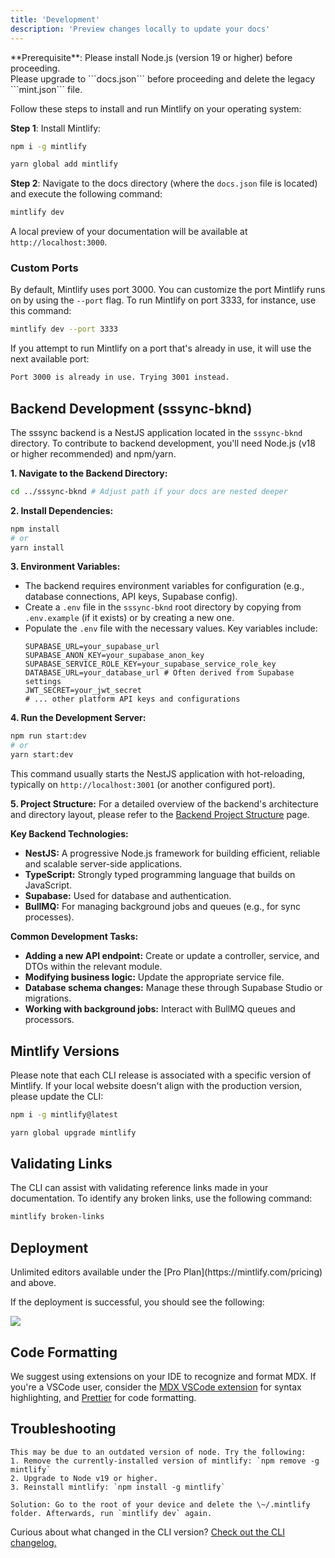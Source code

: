 ```yaml
---
title: 'Development'
description: 'Preview changes locally to update your docs'
---
```


<Info>
  **Prerequisite**: Please install Node.js (version 19 or higher) before proceeding. <br />
  Please upgrade to ```docs.json``` before proceeding and delete the legacy ```mint.json``` file.
</Info>

Follow these steps to install and run Mintlify on your operating system:

**Step 1**: Install Mintlify:

<CodeGroup>

  ```bash npm
  npm i -g mintlify
  ```

```bash yarn
yarn global add mintlify
```

</CodeGroup>

**Step 2**: Navigate to the docs directory (where the `docs.json` file is located) and execute the following command:

```bash
mintlify dev
```

A local preview of your documentation will be available at `http://localhost:3000`.

### Custom Ports

By default, Mintlify uses port 3000. You can customize the port Mintlify runs on by using the `--port` flag. To run Mintlify on port 3333, for instance, use this command:

```bash
mintlify dev --port 3333
```

If you attempt to run Mintlify on a port that's already in use, it will use the next available port:

```md
Port 3000 is already in use. Trying 3001 instead.
```

## Backend Development (sssync-bknd)

The sssync backend is a NestJS application located in the `sssync-bknd` directory. To contribute to backend development, you'll need Node.js (v18 or higher recommended) and npm/yarn.

**1. Navigate to the Backend Directory:**
```bash
cd ../sssync-bknd # Adjust path if your docs are nested deeper
```

**2. Install Dependencies:**
```bash
npm install
# or
yarn install
```

**3. Environment Variables:**
   - The backend requires environment variables for configuration (e.g., database connections, API keys, Supabase config).
   - Create a `.env` file in the `sssync-bknd` root directory by copying from `.env.example` (if it exists) or by creating a new one.
   - Populate the `.env` file with the necessary values. Key variables include:
     ```env
     SUPABASE_URL=your_supabase_url
     SUPABASE_ANON_KEY=your_supabase_anon_key
     SUPABASE_SERVICE_ROLE_KEY=your_supabase_service_role_key
     DATABASE_URL=your_database_url # Often derived from Supabase settings
     JWT_SECRET=your_jwt_secret
     # ... other platform API keys and configurations
     ```

**4. Run the Development Server:**
```bash
npm run start:dev
# or
yarn start:dev
```
This command usually starts the NestJS application with hot-reloading, typically on `http://localhost:3001` (or another configured port).

**5. Project Structure:**
For a detailed overview of the backend's architecture and directory layout, please refer to the [Backend Project Structure](./essentials/project-structure.mdx) page.

**Key Backend Technologies:**
*   **NestJS:** A progressive Node.js framework for building efficient, reliable and scalable server-side applications.
*   **TypeScript:** Strongly typed programming language that builds on JavaScript.
*   **Supabase:** Used for database and authentication.
*   **BullMQ:** For managing background jobs and queues (e.g., for sync processes).

**Common Development Tasks:**
*   **Adding a new API endpoint:** Create or update a controller, service, and DTOs within the relevant module.
*   **Modifying business logic:** Update the appropriate service file.
*   **Database schema changes:** Manage these through Supabase Studio or migrations.
*   **Working with background jobs:** Interact with BullMQ queues and processors.

## Mintlify Versions

Please note that each CLI release is associated with a specific version of Mintlify. If your local website doesn't align with the production version, please update the CLI:

<CodeGroup>

```bash npm
npm i -g mintlify@latest
```

```bash yarn
yarn global upgrade mintlify
```

</CodeGroup>

## Validating Links

The CLI can assist with validating reference links made in your documentation. To identify any broken links, use the following command:

```bash
mintlify broken-links
```

## Deployment

<Tip>
  Unlimited editors available under the [Pro
  Plan](https://mintlify.com/pricing) and above.
</Tip>

If the deployment is successful, you should see the following:

<Frame>
  <img src="/images/checks-passed.png" style={{ borderRadius: '0.5rem' }} />
</Frame>

## Code Formatting

We suggest using extensions on your IDE to recognize and format MDX. If you're a VSCode user, consider the [MDX VSCode extension](https://marketplace.visualstudio.com/items?itemName=unifiedjs.vscode-mdx) for syntax highlighting, and [Prettier](https://marketplace.visualstudio.com/items?itemName=esbenp.prettier-vscode) for code formatting.

## Troubleshooting

<AccordionGroup>
  <Accordion title='Error: Could not load the "sharp" module using the darwin-arm64 runtime'>

    This may be due to an outdated version of node. Try the following:
    1. Remove the currently-installed version of mintlify: `npm remove -g mintlify`
    2. Upgrade to Node v19 or higher.
    3. Reinstall mintlify: `npm install -g mintlify`
  </Accordion>

  <Accordion title="Issue: Encountering an unknown error">
  
    Solution: Go to the root of your device and delete the \~/.mintlify folder. Afterwards, run `mintlify dev` again.
  </Accordion>
</AccordionGroup>

Curious about what changed in the CLI version? [Check out the CLI changelog.](https://www.npmjs.com/package/mintlify?activeTab=versions)
